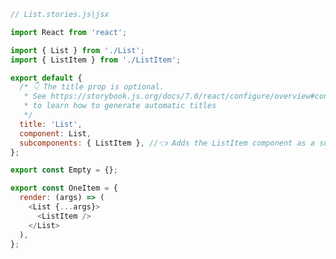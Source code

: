 ```js
// List.stories.js|jsx

import React from 'react';

import { List } from './List';
import { ListItem } from './ListItem';

export default {
  /* 👇 The title prop is optional.
   * See https://storybook.js.org/docs/7.0/react/configure/overview#configure-story-loading
   * to learn how to generate automatic titles
   */
  title: 'List',
  component: List,
  subcomponents: { ListItem }, //👈 Adds the ListItem component as a subcomponent
};

export const Empty = {};

export const OneItem = {
  render: (args) => (
    <List {...args}>
      <ListItem />
    </List>
  ),
};
```
